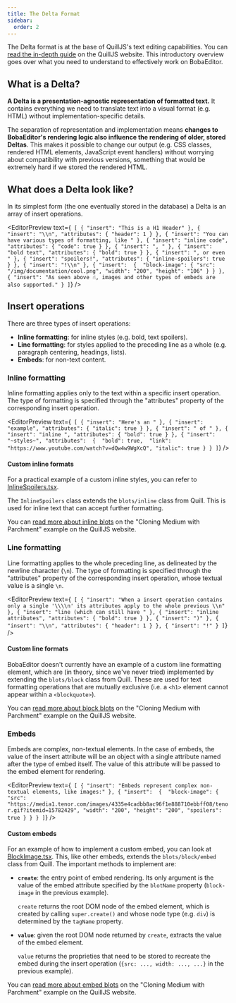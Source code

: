 ```yaml
---
title: The Delta Format
sidebar:
  order: 2
---
```



The Delta format is at the base of QuillJS's text editing capabilities. You can
[read the in-depth guide](https://quilljs.com/docs/delta/) on the QuillJS
website. This introductory overview goes over what you need to understand to
effectively work on BobaEditor.

## What is a Delta?

**A Delta is a presentation-agnostic representation of formatted text.** It
contains everything we need to translate text into a visual format (e.g. HTML)
without implementation-specific details.

The separation of representation and implementation means **changes to
BobaEditor's rendering logic also influence the rendering of older, stored
Deltas**. This makes it possible to change our output (e.g. CSS classes,
rendered HTML elements, JavaScript event handlers) without worrying about
compatibility with previous versions, something that would be extremely hard if
we stored the rendered HTML.

## What does a Delta look like?

In its simplest form (the one eventually stored in the database) a Delta is an
array of insert operations.

<EditorPreview
  text={`
[
    { "insert": "This is a H1 Header" },
    { "insert": "\\n", "attributes": { "header": 1 } },
    { "insert": "You can have various types of formatting, like " },
    { "insert": "inline code", "attributes": { "code": true } },
    { "insert": ", " },
    { "insert": "bold text", "attributes": { "bold": true } },
    { "insert": ", or even " },
    { "insert": "spoilers!", "attributes": { "inline-spoilers": true } },
    { "insert": "!\\n" },
    { "insert": 
      { 
        "block-image": {
          "src": "/img/documentation/cool.png",
          "width": "200",
          "height": "106"
        }
      }
    },
    { "insert": "As seen above ☝️, images and other types of embeds are also supported." }
]`}
/>

## Insert operations

There are three types of insert operations:

- **Inline formatting**: for inline styles (e.g. bold, text spoilers).
- **Line formatting**: for styles applied to the preceding line as a whole (e.g.
  paragraph centering, headings, lists).
- **Embeds**: for non-text content.

### Inline formatting

Inline formatting applies only to the text within a specific insert operation.
The type of formatting is specified through the "attributes" property of the
corresponding insert operation.

<EditorPreview
  text={`
[
    { "insert": "Here's an " },
    { "insert": "example", "attributes": { "italic": true } },
    { "insert": " of " },
    { "insert": "inline ", "attributes": { "bold": true } },
    { "insert": "~styles~", "attributes": 
        { 
          "bold": true, 
          "link": "https://www.youtube.com/watch?v=dQw4w9WgXcQ",
          "italic": true
        }
    }
]`}
/>

#### Custom inline formats

For a practical example of a custom inline styles, you can refer to
[InlineSpoilers.tsx](https://github.com/BobaBoard/boba-editor/blob/master/src/custom-nodes/InlineSpoilers.ts).

The `InlineSpoilers` class extends the `blots/inline` class from Quill. This is
used for inline text that can accept further formatting.

You can
[read more about inline blots](https://quilljs.com/guides/cloning-medium-with-parchment/#basic-formatting)
on the "Cloning Medium with Parchment" example on the QuillJS website.

### Line formatting

Line formatting applies to the whole preceding line, as delineated by the
newline character (`\n`). The type of formatting is specified through the
"attributes" property of the corresponding insert operation, whose textual value
is a single `\n`.

<EditorPreview
  text={`
[
    { "insert": "When a insert operation contains only a single '\\\\n' its attributes apply to the whole previous \\n" },
    { "insert": "line (which can still have " },
    { "insert": "inline attributes", "attributes": { "bold": true } },
    { "insert": ")" },
    { "insert": "\\n", "attributes": { "header": 1 } },
    { "insert": "!" }
]`}
/>

#### Custom line formats

BobaEditor doesn't currently have an example of a custom line formatting
element, which are (in theory, since we've never tried) implemented by extending
the `blots/block` class from Quill. These are used for text formatting
operations that are mutually exclusive (i.e. a `<h1>` element cannot appear
within a `<blockquote>`).

You can
[read more about block blots](https://quilljs.com/guides/cloning-medium-with-parchment/#blockquote-and-headers)
on the "Cloning Medium with Parchment" example on the QuillJS website.

### Embeds

Embeds are complex, non-textual elements. In the case of embeds, the value of
the insert attribute will be an object with a single attribute named after the
type of embed itself. The value of this attribute will be passed to the embed
element for rendering.

<EditorPreview
  text={`
[
    { "insert": "Embeds represent complex non-textual elements, like images:" },
    { "insert": 
      { 
        "block-image": {
          "src": "https://media1.tenor.com/images/4335e4cadbb8ac96f1e888710ebbff08/tenor.gif?itemid=15782429",
          "width": "200",
          "height": "200",
          "spoilers": true
        }
      }
    }
]`}
/>

#### Custom embeds

For an example of how to implement a custom embed, you can look at
[BlockImage.tsx](https://github.com/BobaBoard/boba-editor/blob/master/src/custom-nodes/BlockImage.ts).
This, like other embeds, extends the `blots/block/embed` class from Quill. The
important methods to implement are:

- **`create`**: the entry point of embed rendering. Its only argument is the
  value of the embed attribute specified by the `blotName` property
  (`block-image` in the previous example).

  `create` returns the root DOM node of the embed element, which is created by
  calling `super.create()` and whose node type (e.g. `div`) is determined by the
  `tagName` property.

- **`value`**: given the root DOM node returned by `create`, extracts the value
  of the embed element.

  `value` returns the proprieties that need to be stored to recreate the embed
  during the insert operation (`{src: ..., width: ..., ...}` in the previous
  example).

You can
[read more about embed blots](https://quilljs.com/guides/cloning-medium-with-parchment/#images)
on the "Cloning Medium with Parchment" example on the QuillJS website.
